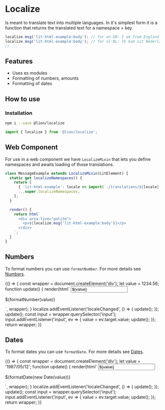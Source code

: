 
<Meta title="Localize System/Localize" />

<Story name="Default"></Story>

# Localize

Is meant to translate text into multiple languages.
In it's simplest form it is a function that returns the translated text for a namespace + key.

<Story id="localize-system-extras--as-function" />

```js
localize.msg('lit-html-example:body'); // for en-GB: I am from England
localize.msg('lit-html-example:body'); // for nl-NL: Ik kom uit Nederland
// ...
```

## Features

- Uses es modules
- Formatting of numbers, amounts
- Formatting of dates

## How to use

### Installation

```sh
npm i --save @lion/localize
```

```js
import { localize } from '@lion/localize';
```

## Web Component

For use in a web component we have `LocalizeMixin` that lets you define namespaces and awaits loading of those translations.

<Story id="localize-system-extras--web-component" />

```js
class MessageExample extends LocalizeMixin(LitElement) {
  static get localizeNamespaces() {
    return [
      { 'lit-html-example': locale => import(`./translations/${locale}.js`) },
      ...super.localizeNamespaces,
    ];
  }

  render() {
    return html`
      <div aria-live="polite">
        <p>${localize.msg('lit-html-example:body')}</p>
      </div>
    `;
  }
}
```

## Numbers

To format numbers you can use `formatNumber`. For more details see [Numbers](?path=/docs/localize-system-numbers--formatting).

<Story name="Numbers">
  {() => {
    const wrapper = document.createElement('div');
    let value = 1234.56;
    function update() {
      render(html`
        <input type="text" value=${value} />
        <p>${formatNumber(value)}</p>
        <sb-locale-switcher></sb-locale-switcher>
      `, wrapper);
    }
    localize.addEventListener('localeChanged', () => {
      update();
    });
    update();
    const input = wrapper.querySelector('input');
    input.addEventListener('input', ev => {
      value = ev.target.value;
      update();
    });
    return wrapper;
  }}
</Story>

## Dates

To format dates you can use `formatDate`. For more details see [Dates](?path=/docs/localize-system-dates--formatting).

<Story name="Dates">
  {() => {
    const wrapper = document.createElement('div');
    let value = '1987/05/12';
    function update() {
      render(html`
        <input type="text" value=${value} />
        <p>${formatDate(new Date(value))}</p>
        <sb-locale-switcher></sb-locale-switcher>
      `, wrapper);
    }
    localize.addEventListener('localeChanged', () => {
      update();
    });
    update();
    const input = wrapper.querySelector('input');
    input.addEventListener('input', ev => {
      value = ev.target.value;
      update();
    });
    return wrapper;
  }}
</Story>
